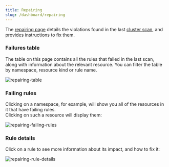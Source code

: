 ```yaml
---
title: Repairing
slug: /dashboard/repairing
---
```



The [repairing page](https://app.datree.io/repairing/cluster) details the violations found in the last [cluster scan](/configuration/cluster-scan), and provides instructions to fix them.

### Failures table

The table on this page contains all the rules that failed in the last scan, along with information about the relevant resource. You can filter the table by namespace, resource kind or rule name.  

![repairing-table](/img/dashboard/repairing/table.png)

### Failing rules

Clicking on a namespace, for example, will show you all of the resources in it that have failing rules.  
Clicking on such a resource will display them:

![repairing-failing-rules](/img/dashboard/repairing/failing-rules.png)

### Rule details

Click on a rule to see more information about its impact, <Complexity text="fix complexity"/> and how to fix it:

![repairing-rule-details](/img/dashboard/repairing/rule-details.png)
